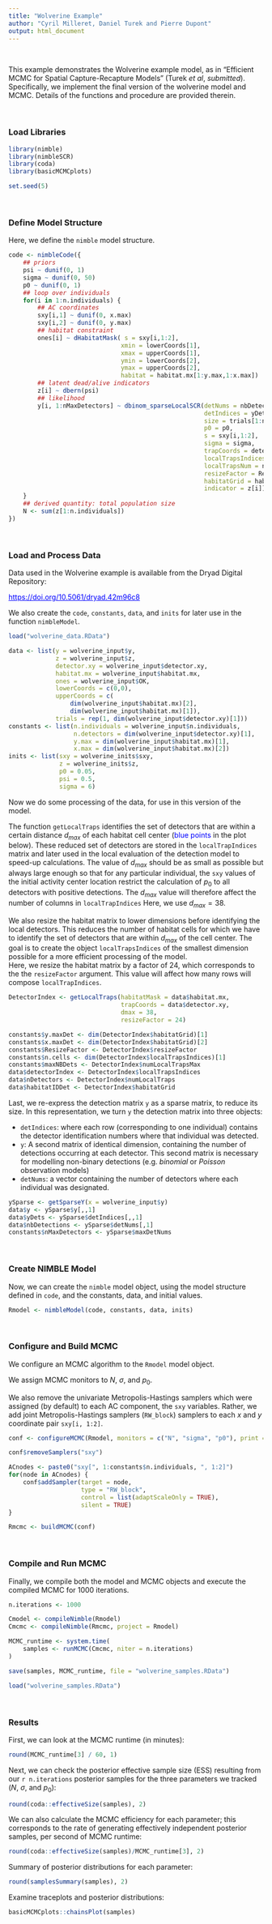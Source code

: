 ```yaml
---
title: "Wolverine Example"
author: "Cyril Milleret, Daniel Turek and Pierre Dupont"
output: html_document
---
```


\  
 
This example demonstrates the Wolverine example model, as in
"Efficient MCMC for Spatial Capture-Recapture Models" (Turek *et al*, *submitted*).
Specifically, we implement the final version of the wolverine
model and MCMC.  Details of the functions and procedure are provided therein.

\  

### Load Libraries 

```r
library(nimble)
library(nimbleSCR)
library(coda)
library(basicMCMCplots)
```

```r
set.seed(5)
```

\  

### Define Model Structure

Here, we define the `nimble` model structure.
```r
code <- nimbleCode({
    ## priors
    psi ~ dunif(0, 1)
    sigma ~ dunif(0, 50)
    p0 ~ dunif(0, 1)
    ## loop over individuals
    for(i in 1:n.individuals) {
        ## AC coordinates
        sxy[i,1] ~ dunif(0, x.max)
        sxy[i,2] ~ dunif(0, y.max)
        ## habitat constraint 
        ones[i] ~ dHabitatMask( s = sxy[i,1:2],
                               xmin = lowerCoords[1],
                               xmax = upperCoords[1],
                               ymin = lowerCoords[2],
                               ymax = upperCoords[2],
                               habitat = habitat.mx[1:y.max,1:x.max])
        ## latent dead/alive indicators
        z[i] ~ dbern(psi)
        ## likelihood
        y[i, 1:nMaxDetectors] ~ dbinom_sparseLocalSCR(detNums = nbDetections[i],
                                                      detIndices = yDets[i,1:nMaxDetectors],
                                                      size = trials[1:n.detectors],
                                                      p0 = p0,
                                                      s = sxy[i,1:2],
                                                      sigma = sigma,
                                                      trapCoords = detector.xy[1:n.detectors,1:2],
                                                      localTrapsIndices = detectorIndex[1:n.cells,1:maxNBDets],
                                                      localTrapsNum = nDetectors[1:n.cells],
                                                      resizeFactor = ResizeFactor,
                                                      habitatGrid = habitatIDDet[1:y.maxDet,1:x.maxDet],
                                                      indicator = z[i])
    }
    ## derived quantity: total population size
    N <- sum(z[1:n.individuals])
})
```

\  

### Load and Process Data

Data used in the Wolverine example is available from the Dryad Digital Repository:

<a href="https://doi.org/10.5061/dryad.42m96c8" target="_blank" style="color: blue">https://doi.org/10.5061/dryad.42m96c8</a>

We also create the `code`, `constants`, `data`, and `inits` for later use in the function `nimbleModel`. 

```r
load("wolverine_data.RData")
```

```r
data <- list(y = wolverine_input$y,
             z = wolverine_input$z,
             detector.xy = wolverine_input$detector.xy,
             habitat.mx = wolverine_input$habitat.mx,
             ones = wolverine_input$OK,
             lowerCoords = c(0,0),
             upperCoords = c(
                 dim(wolverine_input$habitat.mx)[2],
                 dim(wolverine_input$habitat.mx)[1]),
             trials = rep(1, dim(wolverine_input$detector.xy)[1]))
constants <- list(n.individuals = wolverine_input$n.individuals,
                  n.detectors = dim(wolverine_input$detector.xy)[1],
                  y.max = dim(wolverine_input$habitat.mx)[1],
                  x.max = dim(wolverine_input$habitat.mx)[2])
inits <- list(sxy = wolverine_inits$sxy,
              z = wolverine_inits$z,
              p0 = 0.05,
              psi = 0.5,
              sigma = 6)
```

Now we do some processing of the data, for use in this version
of the model.

The function `getLocalTraps` identifies the set of detectors that
are within a certain distance $d_{max}$ of each habitat cell
center (<span style="color: blue;">blue points</span> in the plot below). These reduced set of detectors are stored in the `localTrapIndices` matrix and later used in the local evaluation of the detection model to speed-up calculations.
The value of $d_{max}$ should be as small as possible but always large enough so that for any particular individual, the `sxy` values of the initial activity center location
restrict the calculation of $p_{0}$ to all detectors with positive detections.
The $d_{max}$ value will therefore affect the number of columns in `localTrapIndices`
Here, we use $d_{max}=38$. 

We also resize the habitat matrix to lower dimensions before identifying the local detectors. This reduces the number of habitat cells for which we have to identify the set of detectors that are within $d_{max}$ of the cell center. 
The goal is to create the object `localTrapsIndices` of the smallest dimension possible for a more efficient processing of the model.  
Here, we resize the habitat matrix by a factor of 24, which corresponds to the the `resizeFactor` argument. This value will affect how many rows will compose `localTrapIndices`.

```r
DetectorIndex <- getLocalTraps(habitatMask = data$habitat.mx,
                               trapCoords = data$detector.xy,
                               dmax = 38,
                               resizeFactor = 24)

constants$y.maxDet <- dim(DetectorIndex$habitatGrid)[1]
constants$x.maxDet <- dim(DetectorIndex$habitatGrid)[2]
constants$ResizeFactor <- DetectorIndex$resizeFactor
constants$n.cells <- dim(DetectorIndex$localTrapsIndices)[1]
constants$maxNBDets <- DetectorIndex$numLocalTrapsMax
data$detectorIndex <- DetectorIndex$localTrapsIndices
data$nDetectors <- DetectorIndex$numLocalTraps
data$habitatIDDet <- DetectorIndex$habitatGrid
```

Last, we re-express the detection matrix `y` as a sparse matrix, to reduce its size. In this representation, we turn `y` the detection matrix into three objects:

* `detIndices`: where each row (corresponding to one individual) contains the detector identification numbers where that individual was detected. 
* `y`: A second matrix of identical dimension, containing the number of detections occurring at each detector. This second matrix is necessary for modelling non-binary detections (e.g. $binomial$ or $Poisson$ observation models)
* `detNums`: a vector containing the number of detectors where each individual was designated.

```r
ySparse <- getSparseY(x = wolverine_input$y)
data$y <- ySparse$y[,,1]  
data$yDets <- ySparse$detIndices[,,1]
data$nbDetections <- ySparse$detNums[,1]
constants$nMaxDetectors <- ySparse$maxDetNums
```

\  

### Create NIMBLE Model

Now, we can create the `nimble` model object, using the model structure
defined in `code`, and the constants, data, and initial values.

```r
Rmodel <- nimbleModel(code, constants, data, inits)
```

\  

### Configure and Build MCMC

We configure an MCMC algorithm to the `Rmodel` model object.

We assign MCMC monitors to $N$, $\sigma$, and $p_0$.

We also remove the univariate Metropolis-Hastings samplers which were
assigned (by default) to each AC component, the `sxy` variables.
Rather, we add joint Metropolis-Hastings samplers (`RW_block`)
samplers to each $x$ and $y$ coordinate pair `sxy[i, 1:2]`.

```r
conf <- configureMCMC(Rmodel, monitors = c("N", "sigma", "p0"), print = FALSE)

conf$removeSamplers("sxy")

ACnodes <- paste0("sxy[", 1:constants$n.individuals, ", 1:2]")
for(node in ACnodes) {
    conf$addSampler(target = node,
                    type = "RW_block",
                    control = list(adaptScaleOnly = TRUE),
                    silent = TRUE)
}

Rmcmc <- buildMCMC(conf)
```

\  

### Compile and Run MCMC

Finally, we compile both the model and MCMC objects and
execute the compiled MCMC for 1000 iterations.

```r
n.iterations <- 1000
```

```r
Cmodel <- compileNimble(Rmodel)
Cmcmc <- compileNimble(Rmcmc, project = Rmodel)

MCMC_runtime <- system.time(
    samples <- runMCMC(Cmcmc, niter = n.iterations)
)
```

```r
save(samples, MCMC_runtime, file = "wolverine_samples.RData")
```

```r
load("wolverine_samples.RData")
```

\  

### Results

First, we can look at the MCMC runtime (in minutes):

```r
round(MCMC_runtime[3] / 60, 1)
```
  
Next, we can check the posterior effective sample size (ESS) resulting from our
`r n.iterations` posterior samples for the three parameters we tracked
($N$, $\sigma$, and $p_0$):

```r
round(coda::effectiveSize(samples), 2)
```

We can also calculate the MCMC efficiency for each parameter; this
corresponds to the rate of generating effectively independent
posterior samples, per second of MCMC runtime:

```r
round(coda::effectiveSize(samples)/MCMC_runtime[3], 2) 
```

Summary of posterior distributions for each parameter:

```r
round(samplesSummary(samples), 2)
```

Examine traceplots and posterior distributions:

```r
basicMCMCplots::chainsPlot(samples)
```



